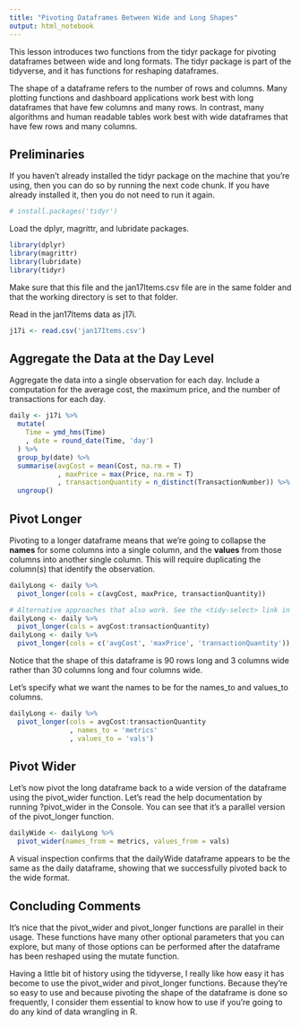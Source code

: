 ```yaml
---
title: "Pivoting Dataframes Between Wide and Long Shapes"
output: html_notebook
---
```

This lesson introduces two functions from the tidyr package for pivoting dataframes between wide and long formats. The tidyr package is part of the tidyverse, and it has functions for reshaping dataframes. 

The shape of a dataframe refers to the number of rows and columns. Many plotting functions and dashboard applications work best with long dataframes that have few columns and many rows. In contrast, many algorithms and human readable tables work best with wide dataframes that have few rows and many columns.

## Preliminaries
If you haven't already installed the tidyr package on the machine that you're using, then you can do so by running the next code chunk. If you have already installed it, then you do not need to run it again.
```r
# install.packages('tidyr')
```

Load the dplyr, magrittr, and lubridate packages.
```r
library(dplyr)
library(magrittr)
library(lubridate)
library(tidyr)
```
Make sure that this file and the jan17Items.csv file are in the same folder and that the working directory is set to that folder.

Read in the jan17Items data as j17i.
```r
j17i <- read.csv('jan17Items.csv')
```

## Aggregate the Data at the Day Level
Aggregate the data into a single observation for each day. Include a computation for the average cost, the maximum price, and the number of transactions for each day.

```r
daily <- j17i %>%
  mutate(
    Time = ymd_hms(Time)
    , date = round_date(Time, 'day')
  ) %>%
  group_by(date) %>%
  summarise(avgCost = mean(Cost, na.rm = T)
            , maxPrice = max(Price, na.rm = T)
            , transactionQuantity = n_distinct(TransactionNumber)) %>%
  ungroup()
```

## Pivot Longer
Pivoting to a longer dataframe means that we're going to collapse the **names** for some columns into a single column, and the **values** from those columns into another single column. This will require duplicating the column(s) that identify the observation.

```r
dailyLong <- daily %>%
  pivot_longer(cols = c(avgCost, maxPrice, transactionQuantity))

# Alternative approaches that also work. See the <tidy-select> link in the documentation
dailyLong <- daily %>%
  pivot_longer(cols = avgCost:transactionQuantity)
dailyLong <- daily %>%
  pivot_longer(cols = c('avgCost', 'maxPrice', 'transactionQuantity'))
```
Notice that the shape of this dataframe is 90 rows long and 3 columns wide rather than 30 columns long and four columns wide.

Let's specify what we want the names to be for the names_to and values_to columns.

```r
dailyLong <- daily %>%
  pivot_longer(cols = avgCost:transactionQuantity
               , names_to = 'metrics'
               , values_to = 'vals')
```

## Pivot Wider
Let's now pivot the long dataframe back to a wide version of the dataframe using the pivot_wider function. Let's read the help documentation by running ?pivot_wider in the Console. You can see that it's a parallel version of the pivot_longer function.

```r
dailyWide <- dailyLong %>%
  pivot_wider(names_from = metrics, values_from = vals)
```
A visual inspection confirms that the dailyWide dataframe appears to be the same as the daily dataframe, showing that we successfully pivoted back to the wide format.


## Concluding Comments
It's nice that the pivot_wider and pivot_longer functions are parallel in their usage. These functions have many other optional parameters that you can explore, but many of those options can be performed after the dataframe has been reshaped using the mutate function.

Having a little bit of history using the tidyverse, I really like how easy it has become to use the pivot_wider and pivot_longer functions. Because they're so easy to use and because pivoting the shape of the dataframe is done so frequently, I consider them essential to know how to use if you're going to do any kind of data wrangling in R.